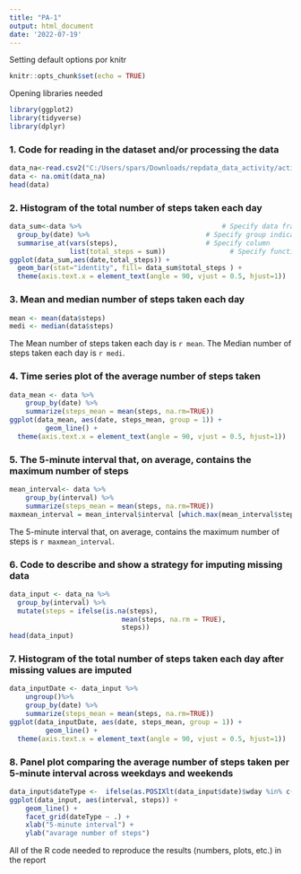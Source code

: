 ```yaml
---
title: "PA-1"
output: html_document
date: '2022-07-19'
---
```


Setting default options por knitr
```r
knitr::opts_chunk$set(echo = TRUE)
```

Opening libraries needed
```r
library(ggplot2)
library(tidyverse)
library(dplyr)
```


### 1. Code for reading in the dataset and/or processing the data
```r
data_na<-read.csv2("C:/Users/spars/Downloads/repdata_data_activity/activity.csv", sep = ",")
data <- na.omit(data_na)
head(data)
```

### 2. Histogram of the total number of steps taken each day

```r
data_sum<-data %>%                                   # Specify data frame
  group_by(date) %>%                             # Specify group indicator
  summarise_at(vars(steps),                      # Specify column
               list(total_steps = sum))                # Specify function
ggplot(data_sum,aes(date,total_steps)) + 
  geom_bar(stat="identity", fill= data_sum$total_steps ) + 
  theme(axis.text.x = element_text(angle = 90, vjust = 0.5, hjust=1))
```
### 3. Mean and median number of steps taken each day
```r
mean <- mean(data$steps)
medi <- median(data$steps)
```
The Mean number of steps taken each day is `r mean`. 
The Median number of steps taken each day is `r medi`.


### 4. Time series plot of the average number of steps taken
```r
data_mean <- data %>%
    group_by(date) %>%
    summarize(steps_mean = mean(steps, na.rm=TRUE))  
ggplot(data_mean, aes(date, steps_mean, group = 1)) +
         geom_line() + 
  theme(axis.text.x = element_text(angle = 90, vjust = 0.5, hjust=1))
```

### 5. The 5-minute interval that, on average, contains the maximum number of steps
```r
mean_interval<- data %>%
    group_by(interval) %>%
    summarize(steps_mean = mean(steps, na.rm=TRUE))  
maxmean_interval = mean_interval$interval [which.max(mean_interval$steps_mean)]
```
The 5-minute interval that, on average, contains the maximum number of steps is `r maxmean_interval`. 


### 6. Code to describe and show a strategy for imputing missing data
```r
data_input <- data_na %>% 
  group_by(interval) %>% 
  mutate(steps = ifelse(is.na(steps), 
                            mean(steps, na.rm = TRUE), 
                            steps))
head(data_input)
```

### 7. Histogram of the total number of steps taken each day after missing values are imputed
```r
data_inputDate <- data_input %>%
    ungroup()%>%
    group_by(date) %>%
    summarize(steps_mean = mean(steps, na.rm=TRUE))
ggplot(data_inputDate, aes(date, steps_mean, group = 1)) +
         geom_line() + 
  theme(axis.text.x = element_text(angle = 90, vjust = 0.5, hjust=1))
```

### 8. Panel plot comparing the average number of steps taken per 5-minute interval across weekdays and weekends

```r
data_input$dateType <-  ifelse(as.POSIXlt(data_input$date)$wday %in% c(0,6), 'weekend', 'weekday')
ggplot(data_input, aes(interval, steps)) + 
    geom_line() + 
    facet_grid(dateType ~ .) +
    xlab("5-minute interval") + 
    ylab("avarage number of steps")
```

All of the R code needed to reproduce the results (numbers, plots, etc.) in the report
